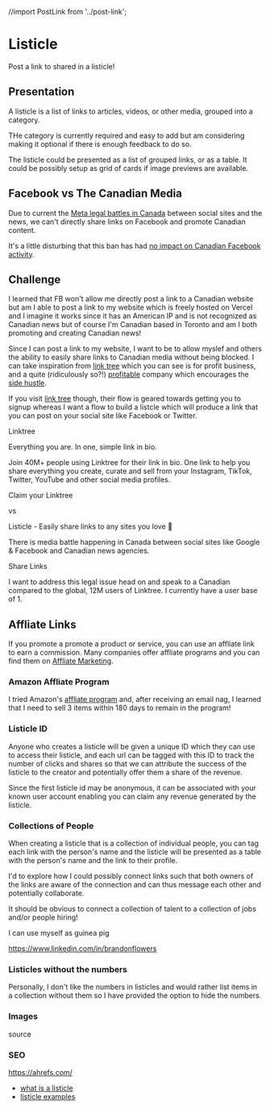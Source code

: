 //import PostLink from '../post-link';

<Meta title="design system/organisms/listicle" />

# Listicle

<Subtitle>Post a link to shared in a listicle!</Subtitle>

## Presentation 

A listicle is a list of links to articles, videos, or other media, grouped into a category.

THe category is currently required and easy to add but am considering making it optional if there is enough feedback to do so.

The listicle could be presented as a list of grouped links, or as a table. It could be possibly setup as grid of cards if image previews are available. 

## Facebook vs The Canadian Media 

Due to current the [Meta legal battles in Canada](https://www.cbc.ca/news/politics/online-news-act-meta-facebook-1.6885634) between social sites and the news, we can't directly share links on Facebook and promote Canadian content.

It's a little disturbing that this ban has had [no impact on Canadian Facebook activity](https://www.reuters.com/technology/metas-canada-news-ban-fails-dent-facebook-usage-2023-08-29/). 

## Challenge

I learned that FB won't allow me directly post a link to a Canadian website but am I able to post a link to my website which is freely hosted on Vercel and I imagine it works since it has an American IP and is not recognized as Canadian news but of course I'm Canadian based in Toronto and am I both promoting and creating Canadian news!

Since I can post a link to my website, I want to be to allow myslef and others the ability to easily share links to Canadian media without being blocked. I can take inspiration from [link tree](https://linktr.ee/s/pricing/) which you can see is for profit business, and a quite (ridiculously so?!) [profitable](https://research.contrary.com/reports/linktree) company which encourages the [side hustle](https://linktr.ee/blog/side-hustle-business-success-money-tips/).

If you visit [link tree](https://linktr.ee/) though, their flow is geared towards getting you to signup whereas I want a flow to build a listcle which will produce a link that you can post on your social site like Facebook or Twitter. 

Linktree

Everything you are. In one, simple link in bio.

Join 40M+ people using Linktree for their link in bio. One link to help you share everything you create, curate and sell from your Instagram, TikTok, Twitter, YouTube and other social media profiles.

Claim your Linktree 

vs 

Listicle - Easily share links to any sites you love 💛

There is media battle happening in Canada between social sites like Google & Facebook and Canadian news agencies.

Share Links

I want to address this legal issue head on and speak to a Canadian compared to the global, 12M users of Linktree. I currently have a user base of 1. 

## Affliate Links 

If you promote a promote a product or service, you can use an affliate link to earn a commission. Many companies offer affliate programs and you can find them on [Affliate Marketing](https://www.affiliatemarketing.com/).

### Amazon Affliate Program

I tried Amazon's [affliate program](https://affiliate-program.amazon.com/) and, after receiving an email nag, I learned that I need to sell 3 items within 180 days to remain in the program!

### Listicle ID 

Anyone who creates a listicle will be given a unique ID which they can use to access their listicle, and each url can be tagged with this ID to track the number of clicks and shares so that we can attribute the success of the listicle to the creator and potentially offer them a share of the revenue.

Since the first listicle id may be anonymous, it can be associated with your known user account enabling you can claim any revenue generated by the listicle.

### Collections of People 

When creating a listicle that is a collection of individual people, you can tag each link with the person's name and the listicle will be presented as a table with the person's name and the link to their profile.

I'd to explore how I could possibly connect links such that both owners of the links are aware of the connection and can thus message each other and potentially collaborate. 

It should be obvious to connect a collection of talent to a collection of jobs and/or people hiring! 

I can use myself as guinea pig 

https://www.linkedin.com/in/brandonflowers


### Listicles without the numbers 

Personally, I don't like the numbers in listicles and would rather list items in a collection without them so I have provided the option to hide the numbers.

### Images 

<AndorStory />

<Link url="https://www.polygon.com/deals/24097685/andor-4k-blu-ray-physical-media-andor-obi-wan-pre-order-buy-disney-plus">source</Link>

### SEO

https://ahrefs.com/

<Canvas>
  <Story name="listicle">
    <ListicleStory />
  </Story>
    <Story name="listicle builder">
    <ListicleBuilderStory />
  </Story>
</Canvas>

- [what is a listicle](https://www.contentpowered.com/blog/what-listicle-examples-tips/)
- [listicle examples](https://shorthand.com/the-craft/listicle-examples/index.html)